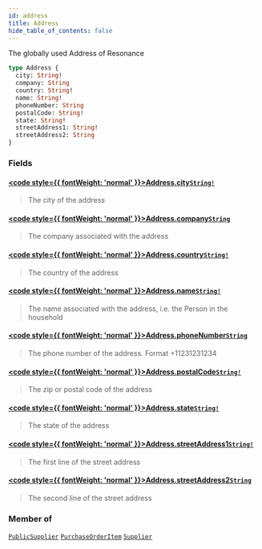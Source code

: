 ```yaml
---
id: address
title: Address
hide_table_of_contents: false
---
```








The globally used Address of Resonance

```graphql
type Address {
  city: String!
  company: String
  country: String!
  name: String!
  phoneNumber: String
  postalCode: String!
  state: String!
  streetAddress1: String!
  streetAddress2: String
}
```


### Fields

#### [<code style={{ fontWeight: 'normal' }}>Address.<b>city</b></code>](#)<Bullet />[`String!`](/supply/api/graphql-admin/reference/scalars/string) <Badge class="secondary" text="non-null"/> <Badge class="secondary" text="scalar"/>
> The city of the address
> 

#### [<code style={{ fontWeight: 'normal' }}>Address.<b>company</b></code>](#)<Bullet />[`String`](/supply/api/graphql-admin/reference/scalars/string) <Badge class="secondary" text="scalar"/>
> The company associated with the address
> 

#### [<code style={{ fontWeight: 'normal' }}>Address.<b>country</b></code>](#)<Bullet />[`String!`](/supply/api/graphql-admin/reference/scalars/string) <Badge class="secondary" text="non-null"/> <Badge class="secondary" text="scalar"/>
> The country of the address
> 

#### [<code style={{ fontWeight: 'normal' }}>Address.<b>name</b></code>](#)<Bullet />[`String!`](/supply/api/graphql-admin/reference/scalars/string) <Badge class="secondary" text="non-null"/> <Badge class="secondary" text="scalar"/>
> The name associated with the address, i.e. the Person in the household
> 

#### [<code style={{ fontWeight: 'normal' }}>Address.<b>phoneNumber</b></code>](#)<Bullet />[`String`](/supply/api/graphql-admin/reference/scalars/string) <Badge class="secondary" text="scalar"/>
> The phone number of the address. Format +11231231234
> 

#### [<code style={{ fontWeight: 'normal' }}>Address.<b>postalCode</b></code>](#)<Bullet />[`String!`](/supply/api/graphql-admin/reference/scalars/string) <Badge class="secondary" text="non-null"/> <Badge class="secondary" text="scalar"/>
> The zip or postal code of the address
> 

#### [<code style={{ fontWeight: 'normal' }}>Address.<b>state</b></code>](#)<Bullet />[`String!`](/supply/api/graphql-admin/reference/scalars/string) <Badge class="secondary" text="non-null"/> <Badge class="secondary" text="scalar"/>
> The state of the address
> 

#### [<code style={{ fontWeight: 'normal' }}>Address.<b>streetAddress1</b></code>](#)<Bullet />[`String!`](/supply/api/graphql-admin/reference/scalars/string) <Badge class="secondary" text="non-null"/> <Badge class="secondary" text="scalar"/>
> The first line of the street address
> 

#### [<code style={{ fontWeight: 'normal' }}>Address.<b>streetAddress2</b></code>](#)<Bullet />[`String`](/supply/api/graphql-admin/reference/scalars/string) <Badge class="secondary" text="scalar"/>
> The second line of the street address
> 



### Member of

[`PublicSupplier`](/supply/api/graphql-admin/reference/objects/public-supplier)  <Badge class="secondary" text="object"/><Bullet />[`PurchaseOrderItem`](/supply/api/graphql-admin/reference/objects/purchase-order-item)  <Badge class="secondary" text="object"/><Bullet />[`Supplier`](/supply/api/graphql-admin/reference/objects/supplier)  <Badge class="secondary" text="object"/>



